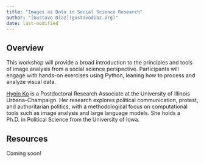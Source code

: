```yaml
---
title: "Images as Data in Social Science Research"
author: "[Gustavo Diaz](gustavodiaz.org)"
date: last-modified
---
```


## Overview

This workshop will provide a broad introduction to the principles and tools of image analysis from a social science perspective. Participants will engage with hands-on exercises using Python, leaning how to process and analyze visual data.

[Hyein Ko](https://www.heyikon.com/) is a Postdoctoral Research Associate at the University of Illinois Urbana-Champaign. Her research explores political communication, protest, and authoritarian politics, with a methodological focus on computational tools such as image analysis and large language models. She holds a Ph.D. in Political Science from the University of Iowa.


## Resources

Coming soon!


